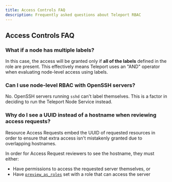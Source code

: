 ```yaml
---
title: Access Controls FAQ
description: Frequently asked questions about Teleport RBAC
---
```


## Access Controls FAQ

### What if a node has multiple labels?

In this case, the access will be granted only if **all of the labels** defined in the
role are present. This effectively means Teleport uses an "AND" operator when evaluating
node-level access using labels.

### Can I use node-level RBAC with OpenSSH servers?

No. OpenSSH servers running `sshd` can't label themselves. This is a factor in deciding
to run the Teleport Node Service instead.

### Why do I see a UUID instead of a hostname when reviewing access requests?

Resource Access Requests embed the UUID of requested resources in order to ensure
that extra access isn't mistakenly granted due to overlapping hostnames.

In order for Access Request reviewers to see the hostname, they must either:

- Have permissions to access the requested server themselves, or
- Have [`preview_as_roles`](./access-requests/resource-requests.mdx#allow-reviewers-to-see-the-hostnames-of-ssh-nodes)
  set with a role that can access the server
  